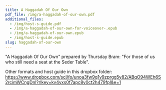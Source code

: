 ```yaml
---
title: A Haggadah Of Our Own
pdf_file: /img/a-haggadah-of-our-own.pdf
additional_files:
  - /img/host-s-guide.pdf
  - /img/a-haggadah-of-our-own-for-voiceover-.epub
  - /img/a-haggadah-of-our-own.epub
  - /img/host-s-guide.epub
slug: haggadah-of-our-own
---
```

"A Haggadah Of Our Own" prepared by Thursday Bram:
"For those of us who still need a seat at the Seder Table".

Other formats and host guide in this dropbox folder:
https://www.dropbox.com/scl/fo/unoa3fw9q1v9zprgg5y82/ABqO94WEh6S2rcimWCngDnI?rlkey=kv4yxs0f7apc8v0ct2h479fpl&e=1

<Files frontMatter={frontMatter} />

<PdfViewer frontMatter={frontMatter} />

